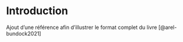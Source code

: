 # Introduction 

Ajout d'une référence afin d'illustrer le format complet du livre [@arel-bundock2021]



